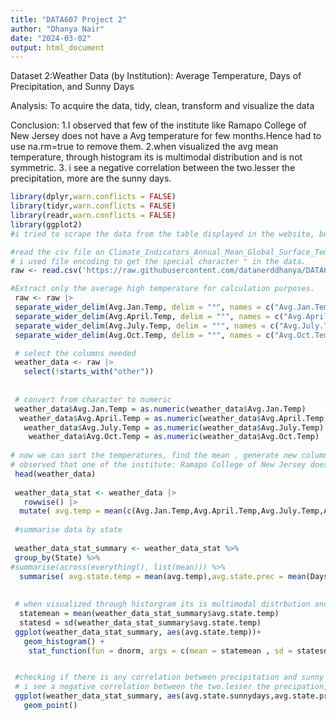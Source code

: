 ```yaml
---
title: "DATA607 Project 2"
author: "Dhanya Nair"
date: "2024-03-02"
output: html_document
---
```

Dataset 2:Weather Data (by Institution): Average Temperature, Days of Precipitation, and Sunny Days

Analysis: 
To acquire the data, tidy, clean, transform and visualize the data

Conclusion:
1.I observed that few  of the institute like Ramapo College of New Jersey does not have a Avg temperature for few months.Hence had to use na.rm=true to remove them.
2.when visualized the avg mean temperature, through histogram its is multimodal distribution and is not symmetric.
3. i see a negative correlation between the two.lesser the precipitation, more are the sunny days.


```r

library(dplyr,warn.conflicts = FALSE)
library(tidyr,warn.conflicts = FALSE)
library(readr,warn.conflicts = FALSE)
library(ggplot2)
#i tried to scrape the data from the table displayed in the website, but i was not successful.

#read the csv file on Climate_Indicators_Annual_Mean_Global_Surface_Temperature
# i used file encoding to get the special character ° in the data.
raw <- read.csv('https://raw.githubusercontent.com/datanerddhanya/DATA607/main/Institutions_Weather_Data.csv', sep = ",", fileEncoding="latin1")

#Extract only the average high temperature for calculation purposes.
 raw <- raw |> 
 separate_wider_delim(Avg.Jan.Temp, delim = "°", names = c("Avg.Jan.Temp", "other"), too_many="drop") |>
 separate_wider_delim(Avg.April.Temp, delim = "°", names = c("Avg.April.Temp", "other1"), too_many="drop") |>
 separate_wider_delim(Avg.July.Temp, delim = "°", names = c("Avg.July.Temp", "other2"), too_many="drop") |>
 separate_wider_delim(Avg.Oct.Temp, delim = "°", names = c("Avg.Oct.Temp", "other3"), too_many="drop")

 # select the columns needed
 weather_data <- raw |> 
   select(!starts_with("other"))
 
 
 # convert from character to numeric
 weather_data$Avg.Jan.Temp = as.numeric(weather_data$Avg.Jan.Temp)
  weather_data$Avg.April.Temp = as.numeric(weather_data$Avg.April.Temp)
   weather_data$Avg.July.Temp = as.numeric(weather_data$Avg.July.Temp)
    weather_data$Avg.Oct.Temp = as.numeric(weather_data$Avg.Oct.Temp)
    
# now we can sort the temperatures, find the mean , generate new columns etc
# observed that one of the institute: Ramapo College of New Jersey does not have a temperature for april. Hence removing that row  
 head(weather_data)
 
 weather_data_stat <- weather_data |> 
   rowwise() |> 
  mutate( avg.temp = mean(c(Avg.Jan.Temp,Avg.April.Temp,Avg.July.Temp,Avg.Oct.Temp),na.rm = TRUE))
 
 #summarise data by state
 
 weather_data_stat_summary <- weather_data_stat %>%
 group_by(State) %>%
#summarise(across(everything(), list(mean))) %>%
  summarise( avg.state.temp = mean(avg.temp),avg.state.prec = mean(Days.w.Precipitation), avg.state.sunnydays = mean(Sunny.Days))
 
 
 # when visualized through historgram its is multimodal distrbution and is not symmetric.
  statemean = mean(weather_data_stat_summary$avg.state.temp)
  statesd = sd(weather_data_stat_summary$avg.state.temp)
 ggplot(weather_data_stat_summary, aes(avg.state.temp))+
   geom_histogram() +
    stat_function(fun = dnorm, args = c(mean = statemean , sd = statesd), col = "tomato")


 #checking if there is any correlation between precipitation and sunny days
 # i see a negative correlation between the two.lesser the precipation, more are the sunny days.
 ggplot(weather_data_stat_summary, aes(avg.state.sunnydays,avg.state.prec))+
   geom_point() 
 

```

